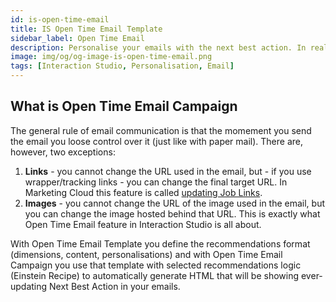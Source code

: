 ```yaml
---
id: is-open-time-email
title: IS Open Time Email Template
sidebar_label: Open Time Email
description: Personalise your emails with the next best action. In real-time. Even after delivery. Magic.
image: img/og/og-image-is-open-time-email.png
tags: [Interaction Studio, Personalisation, Email]
---
```



<LeadText content='Personalise your emails with the next best action recommenations. In real-time. Even after delivery. Magic.' />

## What is Open Time Email Campaign

The general rule of email communication is that the momement you send the email you loose control over it (just like with paper mail). There are, however, two exceptions:

1. __Links__ - you cannot change the URL used in the email, but - if you use wrapper/tracking links - you can change the final target URL. In Marketing Cloud this feature is called [updating Job Links](https://help.salesforce.com/s/articleView?id=sf.mc_es_update_joblinks_overview.htm).
2. __Images__ - you cannot change the URL of the image used in the email, but you can change the image hosted behind that URL. This is exactly what Open Time Email feature in Interaction Studio is all about.

With Open Time Email Template you define the recommendations format (dimensions, content, personalisations) and with Open Time Email Campaign you use that template with selected recommendations logic (Einstein Recipe) to automatically generate HTML that will be showing ever-updating Next Best Action in your emails.